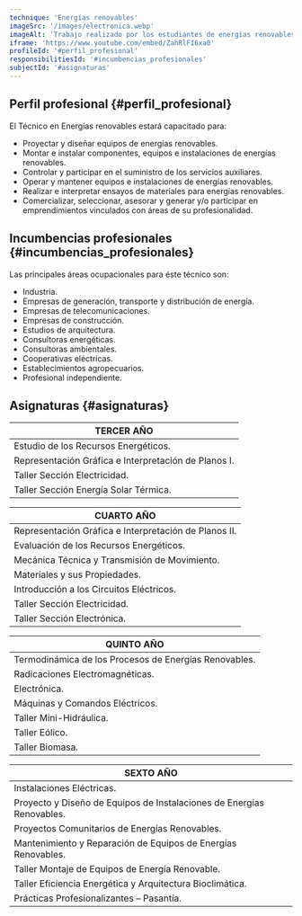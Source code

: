 ```yaml
---
technique: 'Energías renovables'
imageSrc: '/images/electronica.webp'
imageAlt: 'Trabajo realizado por los estudiantes de energías renovables'
iframe: 'https://www.youtube.com/embed/ZahRlFI6xa0'
profileId: '#perfil_profesional'
responsibilitiesId: '#incumbencias_profesionales'
subjectId: '#asignaturas'
---
```


## Perfil profesional {#perfil_profesional}

El Técnico en Energías renovables estará capacitado para:

- Proyectar y diseñar equipos de energías renovables.
- Montar e instalar componentes, equipos e instalaciones de energías renovables.
- Controlar y participar en el suministro de los servicios auxiliares.
- Operar y mantener equipos e instalaciones de energías renovables.
- Realizar e interpretar ensayos de materiales para energías renovables.
- Comercializar, seleccionar, asesorar y generar y/o participar en emprendimientos vinculados con áreas de su profesionalidad.

## Incumbencias profesionales {#incumbencias_profesionales}

Las principales áreas ocupacionales para éste técnico son:

- Industria.
- Empresas de generación, transporte y distribución de energía.
- Empresas de telecomunicaciones.
- Empresas de construcción.
- Estudios de arquitectura.
- Consultoras energéticas.
- Consultoras ambientales.
- Cooperativas eléctricas.
- Establecimientos agropecuarios.
- Profesional independiente.

## Asignaturas {#asignaturas}

| TERCER AÑO                                           |
| ---------------------------------------------------- |
| Estudio de los Recursos Energéticos.                 |
| Representación Gráfica e Interpretación de Planos I. |
| Taller Sección Electricidad.                         |
| Taller Sección Energía Solar Térmica.                |

| CUARTO AÑO                                            |
| ----------------------------------------------------- |
| Representación Gráfica e Interpretación de Planos II. |
| Evaluación de los Recursos Energéticos.               |
| Mecánica Técnica y Transmisión de Movimiento.         |
| Materiales y sus Propiedades.                         |
| Introducción a los Circuitos Eléctricos.              |
| Taller Sección Electricidad.                          |
| Taller Sección Electrónica.                           |

| QUINTO AÑO                                            |
| ----------------------------------------------------- |
| Termodinámica de los Procesos de Energías Renovables. |
| Radicaciones Electromagnéticas.                       |
| Electrónica.                                          |
| Máquinas y Comandos Eléctricos.                       |
| Taller Mini-Hidráulica.                               |
| Taller Eólico.                                        |
| Taller Biomasa.                                       |

| SEXTO AÑO                                                             |
| --------------------------------------------------------------------- |
| Instalaciones Eléctricas.                                             |
| Proyecto y Diseño de Equipos de Instalaciones de Energías Renovables. |
| Proyectos Comunitarios de Energías Renovables.                        |
| Mantenimiento y Reparación de Equipos de Energías Renovables.         |
| Taller Montaje de Equipos de Energía Renovable.                       |
| Taller Eficiencia Energética y Arquitectura Bioclimática.             |
| Prácticas Profesionalizantes – Pasantía.                              |
